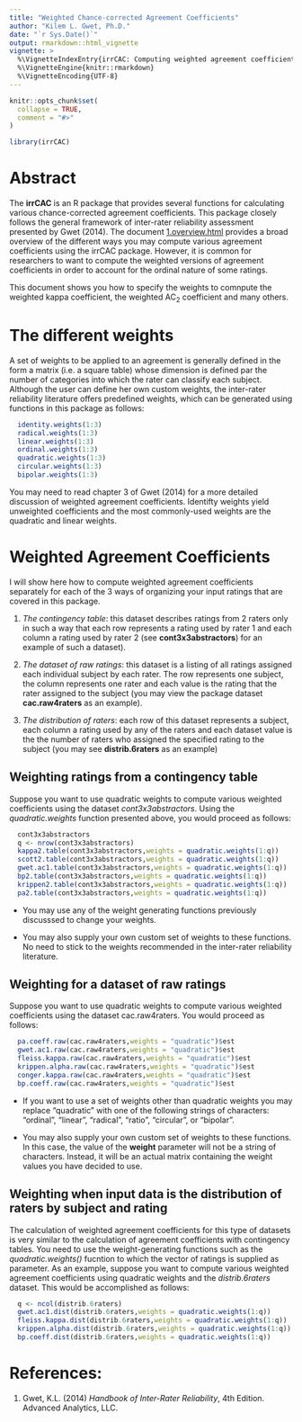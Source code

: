 ```yaml
---
title: "Weighted Chance-corrected Agreement Coefficients"
author: "Kilem L. Gwet, Ph.D."
date: "`r Sys.Date()`"
output: rmarkdown::html_vignette
vignette: >
  %\VignetteIndexEntry{irrCAC: Computing weighted agreement coefficients}
  %\VignetteEngine{knitr::rmarkdown}
  %\VignetteEncoding{UTF-8}
---
```


```r
knitr::opts_chunk$set(
  collapse = TRUE,
  comment = "#>"
)
```

```r
library(irrCAC)
```

# Abstract

The **irrCAC** is an R package that provides several functions for calculating various chance-corrected agreement coefficients. This package closely follows the general framework of inter-rater reliability assessment presented by Gwet (2014). The document [1.overview.html](1.overview.html) provides a broad overview of the different ways you may compute various agreement coefficients using the irrCAC package.  However, it is common for researchers to want to compute the weighted versions of agreement coefficients in order to account for the ordinal nature of some ratings.

This document shows you how to specify the weights to comnpute the weighted kappa coefficient, the weighted $\mbox{AC}_2$ coefficient and many others. 

#
# The different weights 

A set of weights to be applied to an agreement is generally defined in the form a matrix (i.e. a square table) whose dimension
is defined par the number of categories into which the rater can classify each subject.  Although the user can define her own custom weights, the inter-rater reliability literature offers predefined weights, which can be generated using functions in this package as follows:
```r
  identity.weights(1:3)
  radical.weights(1:3)
  linear.weights(1:3)
  ordinal.weights(1:3)
  quadratic.weights(1:3)
  circular.weights(1:3)
  bipolar.weights(1:3)
```
You may need to read chapter 3 of Gwet (2014) for a more detailed discussion of weighted agreement coefficients. Identifty weights yield unweighted coefficients and the most commonly-used weights are the quadratic and linear weights.

#
# Weighted Agreement Coefficients

I will show here how to compute weighted agreement coefficients separately for each of the 3 ways of organizing your input ratings that are covered in this package.  

1. *The contingency table*: this dataset describes ratings from 2 raters only in such a way that each row represents a rating used by rater 1 and each column a rating used by rater 2 (see **cont3x3abstractors**) for an example of such a dataset).   

1. *The dataset of raw ratings*: this dataset is a listing of all ratings assigned each individual subject by each rater.  The row represents one subject, the column represents one rater and each value is the rating that the rater assigned to the subject (you may view the package dataset **cac.raw4raters** as an example).

1. *The distribution of raters*: each row of this dataset represents a subject, each column a rating used by any of the raters and each dataset value is the the number of raters who assigned the specified rating to the subject (you may see **distrib.6raters** as an example)  

## Weighting ratings from a contingency table

Suppose you want to use quadratic weights to compute various weighted coefficients using the dataset *cont3x3abstractors*. Using the *quadratic.weights* function presented above, you would proceed as follows:
```r
  cont3x3abstractors
  q <- nrow(cont3x3abstractors)
  kappa2.table(cont3x3abstractors,weights = quadratic.weights(1:q))
  scott2.table(cont3x3abstractors,weights = quadratic.weights(1:q))
  gwet.ac1.table(cont3x3abstractors,weights = quadratic.weights(1:q))
  bp2.table(cont3x3abstractors,weights = quadratic.weights(1:q))
  krippen2.table(cont3x3abstractors,weights = quadratic.weights(1:q))
  pa2.table(cont3x3abstractors,weights = quadratic.weights(1:q))
```

* You may use any of the weight generating functions previously discusssed to change your weights.

* You may also supply your own custom set of weights to these functions.  No need to stick to the weights recommended in the inter-rater reliability literature. 

## Weighting for a dataset of raw ratings

Suppose you want to use quadratic weights to compute various weighted coefficients using the dataset cac.raw4raters. You would proceed as follows:
```r
  pa.coeff.raw(cac.raw4raters,weights = "quadratic")$est
  gwet.ac1.raw(cac.raw4raters,weights = "quadratic")$est
  fleiss.kappa.raw(cac.raw4raters,weights = "quadratic")$est
  krippen.alpha.raw(cac.raw4raters,weights = "quadratic")$est
  conger.kappa.raw(cac.raw4raters,weights = "quadratic")$est
  bp.coeff.raw(cac.raw4raters,weights = "quadratic")$est
```

* If you want to use a set of weights other than quadratic weights you may replace "quadratic" with one of the following strings of characters: "ordinal", "linear", "radical", "ratio", "circular", or "bipolar".

* You may also supply your own custom set of weights to these functions.  In this case, the value of  the **weight** parameter will not be a string of characters.  Instead, it will be an actual matrix containing the weight values you have decided to use. 


## Weighting when input data is the distribution of raters by subject and rating

The calculation of weighted agreement coefficients for this type of datasets is very similar to the calculation of agreement coefficients with contingency tables. You need to use the weight-generating functions such as the *quadratic.weights()* fucntion to which the vector of ratings is supplied as parameter.  As an example, suppose you want to compute various weighted agreement coefficients using quadratic weights and the *distrib.6raters* dataset.  This would be accomplished as follows:  
```r
  q <- ncol(distrib.6raters)
  gwet.ac1.dist(distrib.6raters,weights = quadratic.weights(1:q))
  fleiss.kappa.dist(distrib.6raters,weights = quadratic.weights(1:q))
  krippen.alpha.dist(distrib.6raters,weights = quadratic.weights(1:q))
  bp.coeff.dist(distrib.6raters,weights = quadratic.weights(1:q))
```

# References:
1. Gwet, K.L. (2014) *Handbook of Inter-Rater Reliability*, 4th Edition. Advanced Analytics, LLC.
